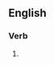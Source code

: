 ==English==

===Verb===
{{head|en|present participle}}

# {{present participle of|volplane|lang=en|nocat=1}}